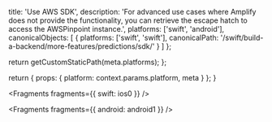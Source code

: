 
  title: 'Use AWS SDK',
  description:
    'For advanced use cases where Amplify does not provide the functionality, you can retrieve the escape hatch to access the AWSPinpoint instance.',
  platforms: ['swift', 'android'],
  canonicalObjects: [
    {
      platforms: ['swift', 'swift'],
      canonicalPath: '/swift/build-a-backend/more-features/predictions/sdk/'
    }
  ]
};

  return getCustomStaticPath(meta.platforms);
};

  return {
    props: {
      platform: context.params.platform,
      meta
    }
  };
}


<Fragments fragments={{ swift: ios0 }} />


<Fragments fragments={{ android: android1 }} />
